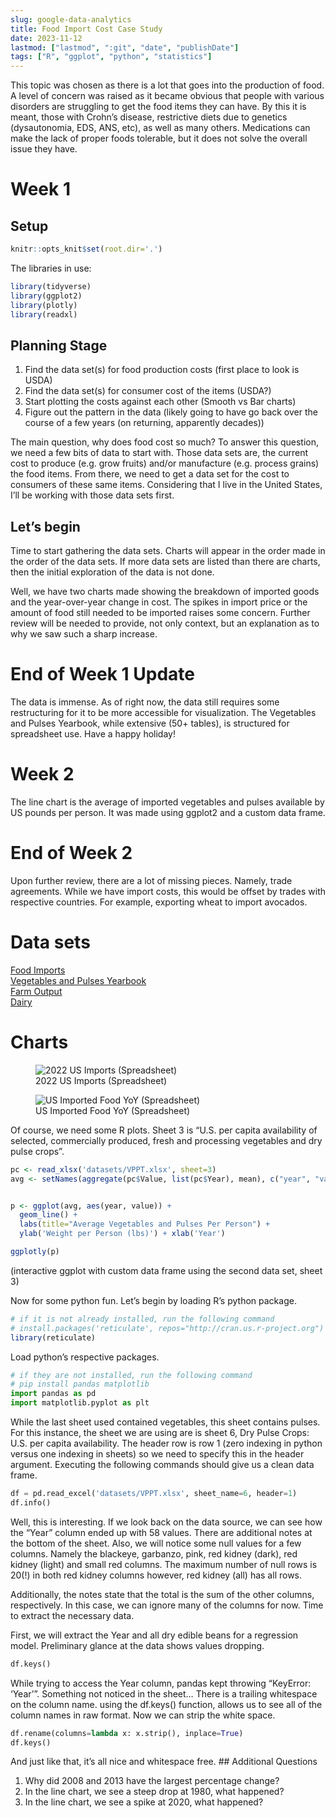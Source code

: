 ```yaml
---
slug: google-data-analytics
title: Food Import Cost Case Study
date: 2023-11-12
lastmod: ["lastmod", ":git", "date", "publishDate"]
tags: ["R", "ggplot", "python", "statistics"]
---
```


This topic was chosen as there is a lot that goes into the production of food. A level of concern was raised as it became obvious that people with various disorders are struggling to get the food items they can have. By this it is meant, those with Crohn's disease, restrictive diets due to genetics (dysautonomia, EDS, ANS, etc), as well as many others. Medications can make the lack of proper foods tolerable, but it does not solve the overall issue they have.
<!--more-->

# Week 1

## Setup
```r
knitr::opts_knit$set(root.dir='.')
```
The libraries in use:
```r
library(tidyverse)
library(ggplot2)
library(plotly)
library(readxl)
```
## Planning Stage

1)  Find the data set(s) for food production costs (first place to look is USDA)\
2)  Find the data set(s) for consumer cost of the items (USDA?)\
3)  Start plotting the costs against each other (Smooth vs Bar charts)\
4)  Figure out the pattern in the data (likely going to have go back over the course of a few years (on returning, apparently decades))

The main question, why does food cost so much? To answer this question, we need a few bits of data to start with. Those data sets are, the current cost to produce (e.g. grow fruits) and/or manufacture (e.g. process grains) the food items. From there, we need to get a data set for the cost to consumers of these same items. Considering that I live in the United States, I'll be working with those data sets first.

## Let's begin

Time to start gathering the data sets. Charts will appear in the order made in the order of the data sets. If more data sets are listed than there are charts, then the initial exploration of the data is not done.

Well, we have two charts made showing the breakdown of imported goods and the year-over-year change in cost. The spikes in import price or the amount of food still needed to be imported raises some concern. Further review will be needed to provide, not only context, but an explanation as to why we saw such a sharp increase.

# End of Week 1 Update

The data is immense. As of right now, the data still requires some restructuring for it to be more accessible for visualization. The Vegetables and Pulses Yearbook, while extensive (50+ tables), is structured for spreadsheet use. Have a happy holiday!

# Week 2

The line chart is the average of imported vegetables and pulses available by US pounds per person. It was made using ggplot2 and a custom data frame.

# End of Week 2

Upon further review, there are a lot of missing pieces. Namely, trade agreements. While we have import costs, this would be offset by trades with respective countries. For example, exporting wheat to import avocados. 

# Data sets

[Food Imports](https://www.ers.usda.gov/data-products/u-s-food-imports/)\
[Vegetables and Pulses Yearbook](https://www.ers.usda.gov/data-products/vegetables-and-pulses-data/vegetables-and-pulses-yearbook-tables/)\
[Farm Output](https://www.ers.usda.gov/data-products/agricultural-productivity-in-the-u-s/)\
[Dairy](https://www.ers.usda.gov/data-products/dairy-data.aspx)

# Charts

![2022 US Imports (Spreadsheet)](img/2022-US-Imports.png)

![US Imported Food YoY (Spreadsheet)](img/US-Imported-Food-Price-Change.png)

Of course, we need some R plots. Sheet 3 is "U.S. per capita availability of selected, commercially produced, fresh and processing vegetables and dry pulse crops".
```r
pc <- read_xlsx('datasets/VPPT.xlsx', sheet=3)
avg <- setNames(aggregate(pc$Value, list(pc$Year), mean), c("year", "value"))


p <- ggplot(avg, aes(year, value)) +
  geom_line() +
  labs(title="Average Vegetables and Pulses Per Person") +
  ylab('Weight per Person (lbs)') + xlab('Year')

ggplotly(p)

```
(interactive ggplot with custom data frame using the second data set, sheet 3)

Now for some python fun. Let's begin by loading R's python package.
```r
# if it is not already installed, run the following command
# install.packages('reticulate', repos="http://cran.us.r-project.org")
library(reticulate)
```
Load python's respective packages.
```python
# if they are not installed, run the following command
# pip install pandas matplotlib
import pandas as pd
import matplotlib.pyplot as plt
```
While the last sheet used contained vegetables, this sheet contains pulses. For this instance, the sheet we are using are is sheet 6, Dry Pulse Crops: U.S. per capita availability. The header row is row 1 (zero indexing in python versus one indexing in sheets) so we need to specify this in the header argument. Executing the following commands should give us a clean data frame.
```python
df = pd.read_excel('datasets/VPPT.xlsx', sheet_name=6, header=1)
df.info()
```
Well, this is interesting. If we look back on the data source, we can see how the "Year" column ended up with 58 values. There are additional notes at the bottom of the sheet. Also, we will notice some null values for a few columns. Namely the blackeye, garbanzo, pink, red kidney (dark), red kidney (light) and small red columns. The maximum number of null rows is 20(!) in both red kidney columns however, red kidney (all) has all rows.

Additionally, the notes state that the total is the sum of the other columns, respectively. In this case, we can ignore many of the columns for now. Time to extract the necessary data.

First, we will extract the Year and all dry edible beans for a regression model. Preliminary glance at the data shows values dropping.

```python
df.keys()
```
While trying to access the Year column, pandas kept throwing "KeyError: 'Year'". Something not noticed in the sheet... There is a trailing whitespace on the column name. using the df.keys() function, allows us to see all of the column names in raw format. Now we can strip the white space.
```python
df.rename(columns=lambda x: x.strip(), inplace=True)
df.keys()
```
And just like that, it's all nice and whitespace free.
## Additional Questions

1.  Why did 2008 and 2013 have the largest percentage change?
2.  In the line chart, we see a steep drop at 1980, what happened?
3.  In the line chart, we see a spike at 2020, what happened?
